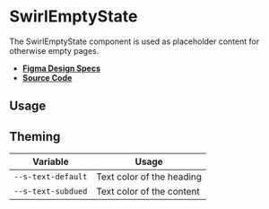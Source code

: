 
<Meta title="Components/SwirlEmptyState" />

# SwirlEmptyState

The SwirlEmptyState component is used as placeholder content for otherwise empty
pages.

- **[Figma Design Specs](https://www.figma.com/file/iRHiAFsHxnzux8gQ9EjlZe/Flip-Components?node-id=826%3A13398)**
- **[Source Code](https://github.com/flip-corp/swirl/tree/main/packages/swirl-components/src/components/swirl-empty-state)**

## Usage

<Canvas of={Stories.SwirlEmptyState} sourceState="shown"></Canvas>

<Controls of={Stories.SwirlEmptyState} />

## Theming

| Variable           | Usage                     |
| ------------------ | ------------------------- |
| `--s-text-default` | Text color of the heading |
| `--s-text-subdued` | Text color of the content |
